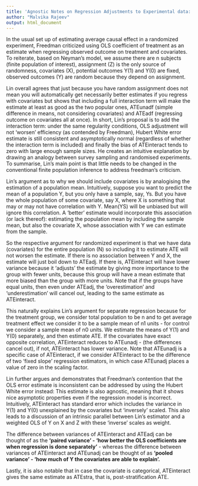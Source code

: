 ```yaml
---
title: 'Agnostic Notes on Regression Adjustments to Experimental data: Reexamining Freedman’s Critique'
author: "Malvika Rajeev"
output: html_document
---
```


In the usual set up of estimating average causal effect in a randomized experiment, Freedman criticized using OLS coefficient of treatment as an estimate when regressing observed outcome on treatment and covariates. To reiterate, based on Neyman’s model, we assume there are n subjects (finite population of interest),  assignment (Z) is the only source of randomness, covariates (X), potential outcomes Y(1) and Y(0) are fixed, observed outcomes (Y) are random because they depend on assignment. 
   
     
Lin overall agrees that just because you have random assignment does not mean you will automatically get necessarily better estimates if you regress with covariates but shows that including a full interaction term will make the estimate at least as good as the two popular ones, ATEunadf (simple difference in means, not considering covariates)  and ATEadf (regressing outcome on covariates all at once). In short, Lin’s proposal is to add the interaction term: under the same regularity conditions, OLS adjustment will not 'worsen’ efficiency (as contended by Freedman), Hubert White error estimate is still consistent and asymptotically normal (regardless of whether the interaction term is included) and finally the bias of ATEinteract tends to zero with large enough sample sizes. He creates an intuitive explanation by drawing an analogy between survey sampling and randomised experiments. To summarise, Lin’s main point is that little needs to be changed in the conventional finite population inference to address freedman’s criticism. 
  
    
Lin’s argument as to why we should include covariates is by analogising the estimation of a population mean. Intuitively, suppose you want to predict the mean of a population Y, but you only have a sample, say, Ys. But you have the whole population of some covariate, say X, where X is something that may or may not have correlation with Y. Mean(YS) will be unbiased but will ignore this correlation. A 'better’ estimate would incorporate this association (or lack thereof): estimating the population mean by including the sample mean, but also the covariate X, whose association with Y we can estimate from the sample. 
  
    
So the respective argument for randomized experiment is that we have data (covariates) for the entire population (N) so including it to estimate ATE will not worsen the estimate. If there is no association between Y and X, the estimate will just boil down to ATEadj. If there is, ATEinteract will have lower variance because it 'adjusts’ the estimate by giving more importance to the group with fewer units, because this group will have a mean estimate that more biased than the group with more units. Note that if the groups have equal units, then even under ATEadj, the 'overestimation’ and 'underestimation’ will cancel out, leading to the same estimate as ATEinteract.
  
    
This naturally explains Lin’s argument for separate regression because for the treatment group, we consider total population to be n and to get average treatment effect we consider it to be a sample mean of n1 units - for control we consider a sample mean of n0 units. We estimate the means of Y(1) and Y(0) separately, and then estimate ATE. If the covariates have exact opposite correlation, ATEinteract reduces to ATEunadj - (the differences cancel out), if not, ATEinteract has lower variance. Note that ATEunadj is a specific case of ATEinteract, if we consider ATEinteract to be the difference of two 'fixed slope’ regression estimators, in which case ATEunadj places a value of zero in the scaling factor. 
  
    
Lin further argues and demonstrates that Freedman’s contention that the OLS error estimate is inconsistent can be addressed by using the Hubert White error instead: This estimate is also agnostic, meaning that it shows nice asymptotic properties even if the regression model is incorrect.  Intuitively, ATEinteract has standard error which includes the variance in Y(1) and Y(0) unexplained by the covariates but 'inversely’ scaled. This also leads to a discussion of an intrinsic parallel between Lin’s estimator and a weighted OLS of Y on X and Z with these 'inverse’ scales as weight. 
  
    
The difference between variances of ATEinteract and ATEadj can be thought of as the **'paired variance' - 'how better the OLS coefficients are when regression is done separately'** -  whereas the difference between variances of ATEinteract and ATEunadj can be thought of as **'pooled variance’ - 'how much of Y the covariates are able to explain’.**
    
Lastly, it is also notable that in case the covariate is categorical, ATEinteract gives the same estimate as ATEstra, that is, post-stratification ATE.
